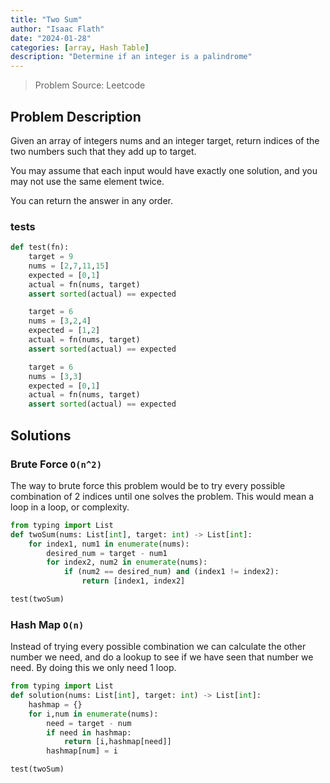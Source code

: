 ```yaml
---
title: "Two Sum"
author: "Isaac Flath"
date: "2024-01-28"
categories: [array, Hash Table]
description: "Determine if an integer is a palindrome"
---
```


>Problem Source:  Leetcode

## Problem Description

Given an array of integers nums and an integer target, return indices of the two numbers such that they add up to target.

You may assume that each input would have exactly one solution, and you may not use the same element twice.

You can return the answer in any order.

### tests

```python
def test(fn):
    target = 9
    nums = [2,7,11,15]
    expected = [0,1]
    actual = fn(nums, target)
    assert sorted(actual) == expected 

    target = 6
    nums = [3,2,4]
    expected = [1,2]
    actual = fn(nums, target)
    assert sorted(actual) == expected 

    target = 6
    nums = [3,3]
    expected = [0,1]
    actual = fn(nums, target)
    assert sorted(actual) == expected 
```


## Solutions

### Brute Force `O(n^2)`

The way to brute force this problem would be to try every possible combination of 2 indices until one solves the problem.  This would mean a loop in a loop, or  complexity.

```python
from typing import List
def twoSum(nums: List[int], target: int) -> List[int]:
    for index1, num1 in enumerate(nums):
        desired_num = target - num1
        for index2, num2 in enumerate(nums):
            if (num2 == desired_num) and (index1 != index2):
                return [index1, index2]

test(twoSum)
```

### Hash Map `O(n)`

Instead of trying every possible combination we can calculate the other number we need, and do a lookup to see if we have seen that number we need.  By doing this we only need 1 loop.

```python
from typing import List
def solution(nums: List[int], target: int) -> List[int]:
    hashmap = {}
    for i,num in enumerate(nums):
        need = target - num
        if need in hashmap:
            return [i,hashmap[need]]
        hashmap[num] = i

test(twoSum)
```

